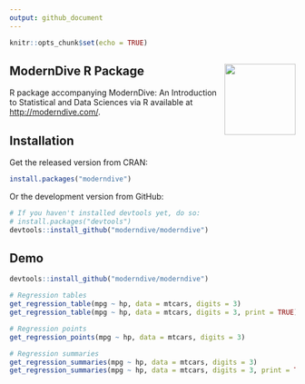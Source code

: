```yaml
---
output: github_document
---
```


```r
knitr::opts_chunk$set(echo = TRUE)
```

## ModernDive R Package <img src="images/hex_blue_text.png" align="right" width=125 />

R package accompanying ModernDive: An Introduction to Statistical and Data Sciences via R available at <http://moderndive.com/>.


## Installation

Get the released version from CRAN:

```r
install.packages("moderndive")
```

Or the development version from GitHub:

```r
# If you haven't installed devtools yet, do so:
# install.packages("devtools")
devtools::install_github("moderndive/moderndive")
```


## Demo

```r
devtools::install_github("moderndive/moderndive")

# Regression tables
get_regression_table(mpg ~ hp, data = mtcars, digits = 3)
get_regression_table(mpg ~ hp, data = mtcars, digits = 3, print = TRUE)

# Regression points
get_regression_points(mpg ~ hp, data = mtcars, digits = 3)

# Regression summaries
get_regression_summaries(mpg ~ hp, data = mtcars, digits = 3)
get_regression_summaries(mpg ~ hp, data = mtcars, digits = 3, print = TRUE)
```
